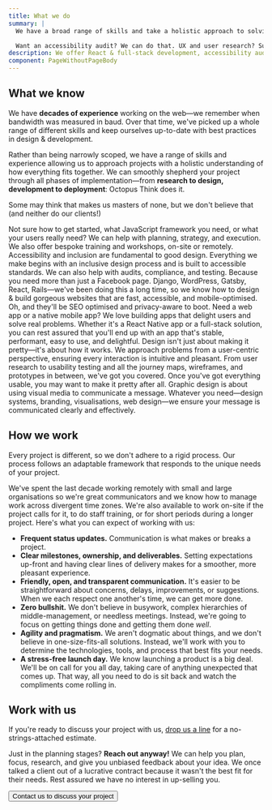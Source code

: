 ```yaml
---
title: What we do
summary: |
  We have a broad range of skills and take a holistic approach to solving problems for clients. Our small, agile team is able to help with everything from app development to print design.

  Want an accessibility audit? We can do that. UX and user research? Sure. A React app plus an accompanying API running on AWS? You got it. What about a design system built from scratch? You get the idea: we're here to help you kick ass.
description: We offer React & full-stack development, accessibility audits, WordPress and iOS development, UX & UI design, user research, copyediting, open-source work, and training.
component: PageWithoutPageBody
---
```




<Panel>

## What we know

We have **decades of experience** working on the web—we remember when bandwidth was measured in baud. Over that time, we've picked up a whole range of different skills and keep ourselves up-to-date with best practices in design & development.

Rather than being narrowly scoped, we have a range of skills and experience allowing us to approach projects with a holistic understanding of how everything fits together. We can smoothly shepherd your project through all phases of implementation—from **research to design, development to deployment**: Octopus Think does it.

Some may think that makes us masters of none, but we don't believe that (and neither do our clients!)

</Panel>

<Panel dark gridTablet="1fr 1fr">

<IllustratedPoint label="Strategy & training" illustration={StrategyIllustration}>
  <Paragraph inverse>
    Not sure how to get started, what JavaScript framework you need, or what your users really need?
    We can help with planning, strategy, and execution. We also offer bespoke training and
    workshops, on-site or remotely.
  </Paragraph>
</IllustratedPoint>

<IllustratedPoint label="Accessibility" illustration={AccessibilityIllustration}>
  <Paragraph inverse>
    Accessibility and inclusion are fundamental to good design. Everything we make begins with an
    inclusive design process and is built to accessible standards. We can also help with audits,
    compliance, and testing.
  </Paragraph>
</IllustratedPoint>

<IllustratedPoint label="Web development" illustration={WebIllustration}>
  <Paragraph inverse>
    Because you need more than just a Facebook page. Django, WordPress, Gatsby, React, Rails—we've
    been doing this a long time, so we know how to design & build gorgeous websites that are fast,
    accessible, and mobile-optimised. Oh, and they'll be SEO optimised and privacy-aware to boot.
  </Paragraph>
</IllustratedPoint>

<IllustratedPoint label="App development" illustration={AppIllustration}>
  <Paragraph inverse>
    Need a web app or a native mobile app? We love building apps that delight users and solve real
    problems. Whether it's a React Native app or a full-stack solution, you can rest assured that
    you'll end up with an app that's stable, performant, easy to use, and delightful.
  </Paragraph>
</IllustratedPoint>

<IllustratedPoint label="Product design" illustration={ProductIllustration}>
  <Paragraph inverse>
    Design isn't just about making it pretty—it's about how it works. We approach problems from a
    user-centric perspective, ensuring every interaction is intuitive and pleasant. From user
    research to usability testing and all the journey maps, wireframes, and prototypes in between,
    we've got you covered.
  </Paragraph>
</IllustratedPoint>

<IllustratedPoint label="Visual design" illustration={VisualIllustration}>
  <Paragraph inverse>
    Once you've got everything usable, you may want to make it pretty after all. Graphic design is
    about using visual media to communicate a message. Whatever you need—design systems, branding,
    visualisations, web design—we ensure your message is communicated clearly and effectively.
  </Paragraph>
</IllustratedPoint>

</Panel>

<Panel>

## How we work

Every project is different, so we don't adhere to a rigid process. Our process follows an adaptable framework that responds to the unique needs of your project.

<!-- [process diagram] -->

We've spent the last decade working remotely with small and large organisations so we're great communicators and we know how to manage work across divergent time zones. We're also available to work on-site if the project calls for it, to do staff training, or for short periods during a longer project. Here's what you can expect of working with us:

<div
  css={css`
    li {
      margin-bottom: 1.6rem;
    }
  `}
>

- **Frequent status updates.** Communication is what makes or breaks a project.
- **Clear milestones, ownership, and deliverables.** Setting expectations up-front and having clear lines of delivery makes for a smoother, more pleasant experience.
- **Friendly, open, and transparent communication.** It's easier to be straightforward about concerns, delays, improvements, or suggestions. When we each respect one another's time, we can get more done.
- **Zero bullshit.** We don't believe in busywork, complex hierarchies of middle-management, or needless meetings. Instead, we're going to focus on getting things done and getting them done _well_.
- **Agility and pragmatism.** We aren't dogmatic about things, and we don't believe in one-size-fits-all solutions. Instead, we'll work with you to determine the technologies, tools, and process that best fits your needs.
- **A stress-free launch day.** We know launching a product is a big deal. We'll be on call for you all day, taking care of anything unexpected that comes up. That way, all you need to do is sit back and watch the compliments come rolling in.

</div>

</Panel>

<TestimonialCarousel />

<Panel>

## Work with us

If you're ready to discuss your project with us, [drop us a line](/contact) for a no-strings-attached estimate.

Just in the planning stages? **Reach out anyway!** We can help you plan, focus, research, and give you unbiased feedback about your idea. We once talked a client out of a lucrative contract because it wasn't the best fit for their needs. Rest assured we have no interest in up-selling you.

<Button navigation to="/contact" minimal>
  Contact us to discuss your project
</Button>

</Panel>
